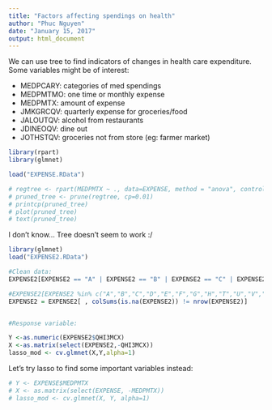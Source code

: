 ```yaml
---
title: "Factors affecting spendings on health"
author: "Phuc Nguyen"
date: "January 15, 2017"
output: html_document
---
```


We can use tree to find indicators of changes in health care expenditure. Some variables might be of interest:

- MEDPCARY: categories of med spendings
- MEDPMTMO: one time or monthly expense
- MEDPMTX: amount of expense
- JMKGRCQV: quarterly expense for groceries/food
- JALOUTQV: alcohol from restaurants
- JDINEOQV: dine out
- JOTHSTQV: groceries not from store (eg: farmer market)


```r
library(rpart)
library(glmnet)
```

```r
load("EXPENSE.RData")
```

```r
# regtree <- rpart(MEDPMTX ~ ., data=EXPENSE, method = "anova", control=rpart.control(minsplit = 30, cp=0.001))
# pruned_tree <- prune(regtree, cp=0.01)
# printcp(pruned_tree)
# plot(pruned_tree)
# text(pruned_tree)
```

I don't know... Tree doesn't seem to work :/

```r
library(glmnet)
load("EXPENSE2.RData")

#Clean data:
EXPENSE2[EXPENSE2 == "A" | EXPENSE2 == "B" | EXPENSE2 == "C" | EXPENSE2 == "D" | EXPENSE2 == "E" | EXPENSE2 == "F" | EXPENSE2 == "G" | EXPENSE2 == "H" | EXPENSE2 == "T" | EXPENSE2 == "U" | EXPENSE2 == "V" | EXPENSE2 == "W"] <- NA

#EXPENSE2[EXPENSE2 %in% c("A","B","C","D","E","F","G","H","T","U","V","W")] <- NA
EXPENSE2 = EXPENSE2[ , colSums(is.na(EXPENSE2)) != nrow(EXPENSE2)]


#Response variable:

Y <-as.numeric(EXPENSE2$QHI3MCX)
X <-as.matrix(select(EXPENSE2,-QHI3MCX))
lasso_mod <- cv.glmnet(X,Y,alpha=1)

```

Let's try lasso to find some important variables instead:
```r
# Y <- EXPENSE$MEDPMTX
# X <- as.matrix(select(EXPENSE, -MEDPMTX))
# lasso_mod <- cv.glmnet(X, Y, alpha=1)
```